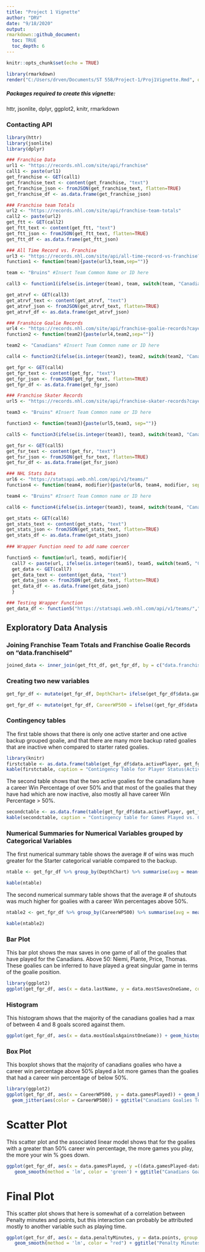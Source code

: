 ```yaml
---
title: "Project 1 Vignette"
author: "DRV"
date: "9/18/2020"
output: 
rmarkdown::github_document:
  toc: TRUE 
  toc_depth: 6 
---
```


```r
knitr::opts_chunk$set(echo = TRUE)
```

```r
library(rmarkdown)
render("C:/Users/drven/Documents/ST 558/Project-1/Proj1Vignette.Rmd", output_file= "README.md")
```
##### Packages required to create this vignette: 
httr, jsonlite, dplyr, ggplot2, knitr, rmarkdown

### Contacting API
```r
library(httr)
library(jsonlite)
library(dplyr)

### Franchise Data 
url1 <- "https://records.nhl.com/site/api/franchise"
call1 <- paste(url1)
get_franchise <- GET(call1)
get_franchise_text <- content(get_franchise, "text")
get_franchise_json <- fromJSON(get_franchise_text, flatten=TRUE)
get_franchise_df <- as.data.frame(get_franchise_json)

### Franchise team Totals 
url2 <- "https://records.nhl.com/site/api/franchise-team-totals"
call2 <- paste(url2)
get_ftt <- GET(call2)
get_ftt_text <- content(get_ftt, "text")
get_ftt_json <- fromJSON(get_ftt_text, flatten=TRUE)
get_ftt_df <- as.data.frame(get_ftt_json)

### All Time Record vs. Franchise 
url3 <- "https://records.nhl.com/site/api/all-time-record-vs-franchise?cayenneExp=teamFranchiseId="
function1 <- function(team){paste(url3,team,sep="")}

team <- "Bruins" #Insert Team Common Name or ID here 

call3 <- function1(ifelse(is.integer(team), team, switch(team, "Canadians" = 8, "Wanderers" = 41, "Eagles" = 45, "Tigers" = 37, "Maple Leafs" = 10, "Bruins" = 6, "Maroons" = 43, "Americans" = 51, "Quakers" = 39, "Rangers" = 3, "Blackhawks" = 16, "Red Wings" = 17, "Barons" = 49, "Kings" = 26, "Stars" = 25, "Flyers" = 4, "Penguins" = 5, "Blues" = 19, "Sabres" = 7, "Canucks" = 23, "Flames" = 20, "Islanders" = 2, "Devils" = 1, "Capitals" = 15, "Oilers" = 22, "Hurricanes" = 12, "Avalanche" = 21, "Coyotes" = 23, "Sharks" = 28, "Senators" = 9, "Lightening" =14, "Ducks" = 24, "Panthers" = 13, "Predators" = 18, "Jets" = 52, "Blue Jackets" = 29, "Wild" = 30, "Golden Knights" = 54)))

get_atrvf <- GET(call3)
get_atrvf_text <- content(get_atrvf, "text")
get_atrvf_json <- fromJSON(get_atrvf_text, flatten=TRUE)
get_atrvf_df <- as.data.frame(get_atrvf_json)

### Franshice Goalie Records 
url4 <- "https://records.nhl.com/site/api/franchise-goalie-records?cayenneExp=franchiseId="
function2 <- function(team2){paste(url4,team2,sep="")}

team2 <- "Canadians" #Insert Team Common name or ID here 

call4 <- function2(ifelse(is.integer(team2), team2, switch(team2, "Canadians" = 8, "Wanderers" = 41, "Eagles" = 45, "Tigers" = 37, "Maple Leafs" = 10, "Bruins" = 6, "Maroons" = 43, "Americans" = 51, "Quakers" = 39, "Rangers" = 3, "Blackhawks" = 16, "Red Wings" = 17, "Barons" = 49, "Kings" = 26, "Stars" = 25, "Flyers" = 4, "Penguins" = 5, "Blues" = 19, "Sabres" = 7, "Canucks" = 23, "Flames" = 20, "Islanders" = 2, "Devils" = 1, "Capitals" = 15, "Oilers" = 22, "Hurricanes" = 12, "Avalanche" = 21, "Coyotes" = 23, "Sharks" = 28, "Senators" = 9, "Lightening" =14, "Ducks" = 24, "Panthers" = 13, "Predators" = 18, "Jets" = 52, "Blue Jackets" = 29, "Wild" = 30, "Golden Knights" = 54)))

get_fgr <- GET(call4)
get_fgr_text <- content(get_fgr, "text")
get_fgr_json <- fromJSON(get_fgr_text, flatten=TRUE)
get_fgr_df <- as.data.frame(get_fgr_json)

### Franchise Skater Records 
url5 <- "https://records.nhl.com/site/api/franchise-skater-records?cayenneExp=franchiseId="

team3 <- "Bruins" #Insert Team Common name or ID here

function3 <- function(team3){paste(url5,team3, sep="")}

call5 <- function3(ifelse(is.integer(team3), team3, switch(team3, "Canadians" = 8, "Wanderers" = 41, "Eagles" = 45, "Tigers" = 37, "Maple Leafs" = 10, "Bruins" = 6, "Maroons" = 43, "Americans" = 51, "Quakers" = 39, "Rangers" = 3, "Blackhawks" = 16, "Red Wings" = 17, "Barons" = 49, "Kings" = 26, "Stars" = 25, "Flyers" = 4, "Penguins" = 5, "Blues" = 19, "Sabres" = 7, "Canucks" = 23, "Flames" = 20, "Islanders" = 2, "Devils" = 1, "Capitals" = 15, "Oilers" = 22, "Hurricanes" = 12, "Avalanche" = 21, "Coyotes" = 23, "Sharks" = 28, "Senators" = 9, "Lightening" =14, "Ducks" = 24, "Panthers" = 13, "Predators" = 18, "Jets" = 52, "Blue Jackets" = 29, "Wild" = 30, "Golden Knights" = 54)))

get_fsr <- GET(call5)
get_fsr_text <- content(get_fsr, "text")
get_fsr_json <- fromJSON(get_fsr_text, flatten=TRUE)
get_fsr_df <- as.data.frame(get_fsr_json)

### NHL Stats Data 
url6 <- "https://statsapi.web.nhl.com/api/v1/teams/"
function4 <- function(team4, modifier){paste(url6, team4, modifier, sep="")}

team4 <- "Bruins" #Insert Team Common name or ID here

call6 <- function4(ifelse(is.integer(team3), team4, switch(team4, "Canadians" = 8, "Wanderers" = 41, "Eagles" = 45, "Tigers" = 37, "Maple Leafs" = 10, "Bruins" = 6, "Maroons" = 43, "Americans" = 51, "Quakers" = 39, "Rangers" = 3, "Blackhawks" = 16, "Red Wings" = 17, "Barons" = 49, "Kings" = 26, "Stars" = 25, "Flyers" = 4, "Penguins" = 5, "Blues" = 19, "Sabres" = 7, "Canucks" = 23, "Flames" = 20, "Islanders" = 2, "Devils" = 1, "Capitals" = 15, "Oilers" = 22, "Hurricanes" = 12, "Avalanche" = 21, "Coyotes" = 23, "Sharks" = 28, "Senators" = 9, "Lightening" =14, "Ducks" = 24, "Panthers" = 13, "Predators" = 18, "Jets" = 52, "Blue Jackets" = 29, "Wild" = 30, "Golden Knights" = 54)), "?expand=team.roster")

get_stats <- GET(call6)
get_stats_text <- content(get_stats, "text")
get_stats_json <- fromJSON(get_stats_text, flatten=TRUE)
get_stats_df <- as.data.frame(get_stats_json)
  
### Wrapper Function need to add name coercer 

function5 <- function(url, team5, modifier){
  call7 <- paste(url, ifelse(is.integer(team5), team5, switch(team5, "Canadians" = 8, "Wanderers" = 41, "Eagles" = 45, "Tigers" = 37, "Maple Leafs" = 10, "Bruins" = 6, "Maroons" = 43, "Americans" = 51, "Quakers" = 39, "Rangers" = 3, "Blackhawks" = 16, "Red Wings" = 17, "Barons" = 49, "Kings" = 26, "Stars" = 25, "Flyers" = 4, "Penguins" = 5, "Blues" = 19, "Sabres" = 7, "Canucks" = 23, "Flames" = 20, "Islanders" = 2, "Devils" = 1, "Capitals" = 15, "Oilers" = 22, "Hurricanes" = 12, "Avalanche" = 21, "Coyotes" = 23, "Sharks" = 28, "Senators" = 9, "Lightening" =14, "Ducks" = 24, "Panthers" = 13, "Predators" = 18, "Jets" = 52, "Blue Jackets" = 29, "Wild" = 30, "Golden Knights" = 54)), modifier, sep="") 
  get_data <- GET(call7) 
  get_data_text <- content(get_data, "text") 
  get_data_json <- fromJSON(get_data_text, flatten=TRUE) 
  get_data_df <- as.data.frame(get_data_json)
  }

### Testing Wrapper Function
get_data_df <- function5("https://statsapi.web.nhl.com/api/v1/teams/","Hurricanes","?expand=team.roster")

```
## Exploratory Data Analysis 
### Joining Franchise Team Totals and Franchise Goalie Records on "data.franchiseId" 
```r
joined_data <- inner_join(get_ftt_df, get_fgr_df, by = c("data.franchiseId" =  "data.franchiseId"))
```

### Creating two new variables 
```r

get_fgr_df <- mutate(get_fgr_df, DepthChart= ifelse(get_fgr_df$data.gamesPlayed > 100, "Starter", "Backup")) 

get_fgr_df <- mutate(get_fgr_df, CareerWP500 = ifelse((get_fgr_df$data.gamesPlayed-get_fgr_df$data.losses)/data.gamesPlayed > .5, "Over500", "Under500"))

```
### Contingency tables 
The first table shows that there is only one active starter and one active backup grouped goalie, and that there are many more backup rated goalies that are inactive when compared to starter rated goalies. 
```r
library(knitr)
firstctable <- as.data.frame(table(get_fgr_df$data.activePlayer, get_fgr_df$DepthChart))
kable(firstctable, caption = "Contingency Table for Player Status(Active/Not Active) vs. Experience More/Less than 100 games(Backup/Starter")
```
The second table shows that the two active goalies for the canadians have a career Win Percentage of over 50% and that most of the goalies that they have had which are now inactive, also mostly all have career Win Percentage > 50%. 
```r
secondctable <- as.data.frame(table(get_fgr_df$data.activePlayer, get_fgr_df$CareerWP500))
kable(secondctable, caption = "Contingency table for Games Played vs. Career WP > .500")
```
### Numerical Summaries for Numerical Variables grouped by Categorical Variables
The first numerical summary table shows the average # of wins was much greater for the Starter categorical variable compared to the backup. 
```r
ntable <- get_fgr_df %>% group_by(DepthChart) %>% summarise(avg = mean(data.wins), med = median(data.wins), var = var(data.wins))

kable(ntable)
```
The second numerical summary table shows that the average # of shutouts was much higher for goalies with a career Win percentages above 50%. 
```r
ntable2 <- get_fgr_df %>% group_by(CareerWP500) %>% summarise(avg = mean(data.mostShutoutsOneSeason), med = median(data.mostShutoutsOneSeason), var = var(data.mostShutoutsOneSeason))

kable(ntable2)
```

### Bar Plot
This bar plot shows the max saves in one game of all of the goalies that have played for the Canadians. Above 50: Niemi, Plante, Price, Thomas. These goalies can be inferred to have played a great singular game in terms of the goalie position.
```r
library(ggplot2)
ggplot(get_fgr_df, aes(x = data.lastName, y = data.mostSavesOneGame, color = data.lastName, fill=data.lastName)) + theme(axis.text.x=element_text(angle=90,hjust=1),legend.position = "none") + geom_col()+ggtitle("Montreal Canadians Goalies - Most Saves In One Game") + xlab("Goalie Last Name") + ylab("Saves in One Game") 

```
### Histogram
This histogram shows that the majority of the canadians goalies had a max of between 4 and 8 goals scored against them. 
```r
ggplot(get_fgr_df, aes(x = data.mostGoalsAgainstOneGame)) + geom_histogram(bins = 10) + ggtitle("Histogram for Most Goals Against in One Game") 
```

### Box Plot 
This boxplot shows that the majority of canadians goalies who have a career win percentage above 50% played a lot more games than the goalies that had a career win percentage of below 50%. 
```r
library(ggplot2)
ggplot(get_fgr_df, aes(x = CareerWP500, y = data.gamesPlayed)) + geom_boxplot() + 
  geom_jitter(aes(color = CareerWP500)) + ggtitle("Canadians Goalies Total Games Stratified by Win Percentage") + xlab("Over or below .500 Win %") + ylab("Number of games played in Career")
```

# Scatter Plot 
This scatter plot and the associated linear model shows that for the goalies with a greater than 50% career win percentage, the more games you play, the more your win % goes down. 
```r
ggplot(get_fgr_df, aes(x = data.gamesPlayed, y =((data.gamesPlayed-data.losses)/data.gamesPlayed) , group = CareerWP500)) + geom_point(aes(color = CareerWP500)) +     
   geom_smooth(method = 'lm', color = 'green') + ggtitle("Canadians Goalies Games played vs. Win Percentage")+ xlab("Games Played in Career") + ylab("Win %")
```

# Final Plot 
This scatter plot shows that here is somewhat of a correlation between Penalty minutes and points, but this interaction can probably be attributed mostly to another variable such as playing time. 
```r
ggplot(get_fsr_df, aes(x = data.penaltyMinutes, y = data.points, group = data.positionCode)) + geom_point(aes(color = data.positionCode)) +     
   geom_smooth(method = 'lm', color = "red") + ggtitle("Penalty Minutes vs. Points")+ xlab("Penalty Minutes") + ylab("Points")

```
